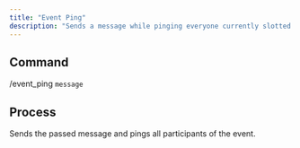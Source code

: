 ```yaml
---
title: "Event Ping"
description: "Sends a message while pinging everyone currently slotted in the event."
---
```


## Command

/event_ping `message`

## Process

Sends the passed message and pings all participants of the event.
